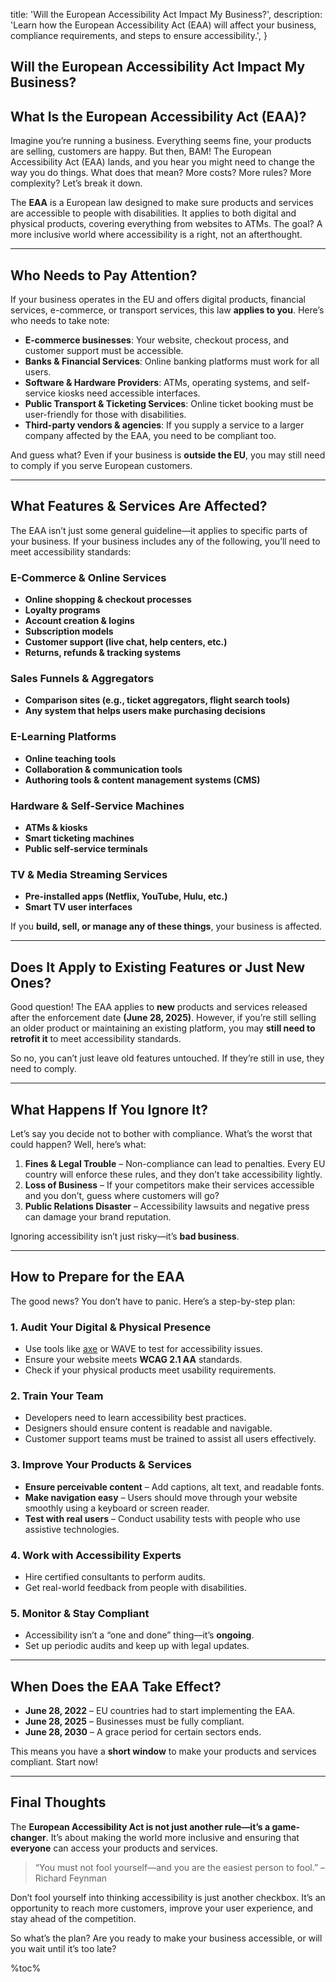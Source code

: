   title: 'Will the European Accessibility Act Impact My Business?',
  description: 'Learn how the European Accessibility Act (EAA) will affect your business, compliance requirements, and steps to ensure accessibility.',
}

<article>

# Will the European Accessibility Act Impact My Business?

## What Is the European Accessibility Act (EAA)?

Imagine you’re running a business. Everything seems fine, your products are selling, customers are happy. But then, BAM! The European Accessibility Act (EAA) lands, and you hear you might need to change the way you do things. What does that mean? More costs? More rules? More complexity? Let’s break it down.

The **EAA** is a European law designed to make sure products and services are accessible to people with disabilities. It applies to both digital and physical products, covering everything from websites to ATMs. The goal? A more inclusive world where accessibility is a right, not an afterthought.

---

## Who Needs to Pay Attention?

If your business operates in the EU and offers digital products, financial services, e-commerce, or transport services, this law **applies to you**. Here’s who needs to take note:

- **E-commerce businesses**: Your website, checkout process, and customer support must be accessible.
- **Banks & Financial Services**: Online banking platforms must work for all users.
- **Software & Hardware Providers**: ATMs, operating systems, and self-service kiosks need accessible interfaces.
- **Public Transport & Ticketing Services**: Online ticket booking must be user-friendly for those with disabilities.
- **Third-party vendors & agencies**: If you supply a service to a larger company affected by the EAA, you need to be compliant too.

And guess what? Even if your business is **outside the EU**, you may still need to comply if you serve European customers.

---

## What Features & Services Are Affected?

The EAA isn’t just some general guideline—it applies to specific parts of your business. If your business includes any of the following, you’ll need to meet accessibility standards:

### **E-Commerce & Online Services**
- **Online shopping & checkout processes**
- **Loyalty programs**
- **Account creation & logins**
- **Subscription models**
- **Customer support (live chat, help centers, etc.)**
- **Returns, refunds & tracking systems**

### **Sales Funnels & Aggregators**
- **Comparison sites (e.g., ticket aggregators, flight search tools)**
- **Any system that helps users make purchasing decisions**

### **E-Learning Platforms**
- **Online teaching tools**
- **Collaboration & communication tools**
- **Authoring tools & content management systems (CMS)**

### **Hardware & Self-Service Machines**
- **ATMs & kiosks**
- **Smart ticketing machines**
- **Public self-service terminals**

### **TV & Media Streaming Services**
- **Pre-installed apps (Netflix, YouTube, Hulu, etc.)**
- **Smart TV user interfaces**

If you **build, sell, or manage any of these things**, your business is affected.

---

## Does It Apply to Existing Features or Just New Ones?

Good question! The EAA applies to **new** products and services released after the enforcement date **(June 28, 2025)**. However, if you’re still selling an older product or maintaining an existing platform, you may **still need to retrofit it** to meet accessibility standards.

So no, you can’t just leave old features untouched. If they’re still in use, they need to comply.

---

## What Happens If You Ignore It?

Let’s say you decide not to bother with compliance. What’s the worst that could happen? Well, here’s what:

1. **Fines & Legal Trouble** – Non-compliance can lead to penalties. Every EU country will enforce these rules, and they don’t take accessibility lightly.
2. **Loss of Business** – If your competitors make their services accessible and you don’t, guess where customers will go?
3. **Public Relations Disaster** – Accessibility lawsuits and negative press can damage your brand reputation.

Ignoring accessibility isn’t just risky—it’s **bad business**.

---

## How to Prepare for the EAA

The good news? You don’t have to panic. Here’s a step-by-step plan:

### **1. Audit Your Digital & Physical Presence**
- Use tools like [axe](https://www.deque.com/axe/) or WAVE to test for accessibility issues.
- Ensure your website meets **WCAG 2.1 AA** standards.
- Check if your physical products meet usability requirements.

### **2. Train Your Team**
- Developers need to learn accessibility best practices.
- Designers should ensure content is readable and navigable.
- Customer support teams must be trained to assist all users effectively.

### **3. Improve Your Products & Services**
- **Ensure perceivable content** – Add captions, alt text, and readable fonts.
- **Make navigation easy** – Users should move through your website smoothly using a keyboard or screen reader.
- **Test with real users** – Conduct usability tests with people who use assistive technologies.

### **4. Work with Accessibility Experts**
- Hire certified consultants to perform audits.
- Get real-world feedback from people with disabilities.

### **5. Monitor & Stay Compliant**
- Accessibility isn’t a “one and done” thing—it’s **ongoing**.
- Set up periodic audits and keep up with legal updates.

---

## When Does the EAA Take Effect?

- **June 28, 2022** – EU countries had to start implementing the EAA.
- **June 28, 2025** – Businesses must be fully compliant.
- **June 28, 2030** – A grace period for certain sectors ends.

This means you have a **short window** to make your products and services compliant. Start now!

---

## Final Thoughts

The **European Accessibility Act is not just another rule—it’s a game-changer**. It’s about making the world more inclusive and ensuring that **everyone** can access your products and services.

> “You must not fool yourself—and you are the easiest person to fool.” – Richard Feynman

Don’t fool yourself into thinking accessibility is just another checkbox. It’s an opportunity to reach more customers, improve your user experience, and stay ahead of the competition.

So what’s the plan? Are you ready to make your business accessible, or will you wait until it’s too late?


</article>

%toc%
